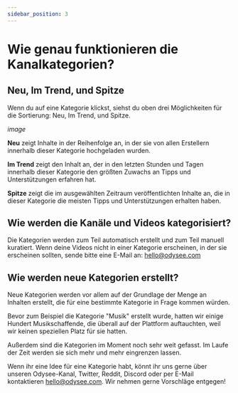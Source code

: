 ---
sidebar_position: 3
---

# Wie genau funktionieren die Kanalkategorien?

## Neu, Im Trend, und Spitze

Wenn du auf eine Kategorie klickst, siehst du oben drei Möglichkeiten für die Sortierung: Neu, Im Trend, und Spitze. 

*image*

**Neu** zeigt Inhalte in der Reihenfolge an, in der sie von allen Erstellern innerhalb dieser Kategorie hochgeladen wurden.

**Im Trend** zeigt den Inhalt an, der in den letzten Stunden und Tagen innerhalb dieser Kategorie den größten Zuwachs an Tipps und Unterstützungen erfahren hat.

**Spitze** zeigt die im ausgewählten Zeitraum veröffentlichten Inhalte an, die in dieser Kategorie die meisten Tipps und Unterstützungen erhalten haben.

## Wie werden die Kanäle und Videos kategorisiert?

Die Kategorien werden zum Teil automatisch erstellt und zum Teil manuell kuratiert. Wenn deine Videos nicht in einer Kategorie erscheinen, in der sie erscheinen sollten, sende bitte eine E-Mail an: hello@odysee.com

## Wie werden neue Kategorien erstellt?

Neue Kategorien werden vor allem auf der Grundlage der Menge an Inhalten erstellt, die für eine bestimmte Kategorie in Frage kommen würden. 

Bevor zum Beispiel die Kategorie "Musik" erstellt wurde, hatten wir einige Hundert Musikschaffende, die überall auf der Plattform auftauchten, weil wir keinen speziellen Platz für sie hatten.

Außerdem sind die Kategorien im Moment noch sehr weit gefasst. Im Laufe der Zeit werden sie sich mehr und mehr eingrenzen lassen.

Wenn ihr eine Idee für eine Kategorie habt, könnt ihr uns gerne über unseren Odysee-Kanal, Twitter, Reddit, Discord oder per E-Mail kontaktieren hello@odysee.com.
Wir nehmen gerne Vorschläge entgegen!
